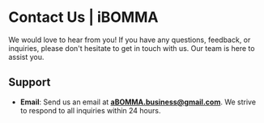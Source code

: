 

# Contact Us | iBOMMA

We would love to hear from you! If you have any questions, feedback, or inquiries, please don't hesitate to get in touch with us. Our team is here to assist you.

## Support

- **Email**: Send us an email at **aBOMMA.business@gmail.com**. We strive to respond to all inquiries within 24 hours.
